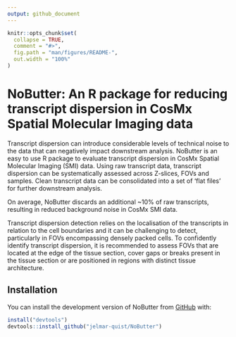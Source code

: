 ```yaml
---
output: github_document
---
```


<!-- README.md is generated from README.Rmd. Please edit that file -->

```r
knitr::opts_chunk$set(
  collapse = TRUE,
  comment = "#>",
  fig.path = "man/figures/README-",
  out.width = "100%"
)
```

# NoButter: An R package for reducing transcript dispersion in CosMx Spatial Molecular Imaging data

<!-- badges: start -->
<!-- badges: end -->

Transcript dispersion can introduce considerable levels of technical noise to the data that can negatively impact downstream analysis. NoButter is an easy to use R package to evaluate transcript dispersion in CosMx Spatial Molecular Imaging (SMI) data. Using raw transcript data, transcript dispersion can be systematically assessed across Z-slices, FOVs and samples. Clean transcript data can be consolidated into a set of ‘flat files’ for further downstream analysis.

On average, NoButter discards an additional ~10% of raw transcripts, resulting in reduced background noise in CosMx SMI data.

Transcript dispersion detection relies on the localisation of the transcripts in relation to the cell boundaries and it can be challenging to detect, particularly in FOVs encompassing densely packed cells. To confidently identify transcript dispersion, it is recommended to assess FOVs that are located at the edge of the tissue section, cover gaps or breaks present in the tissue section or are positioned in regions with distinct tissue architecture.

## Installation

You can install the development version of NoButter from [GitHub](https://github.com/) with:

``` r
install("devtools")
devtools::install_github("jelmar-quist/NoButter")
```
